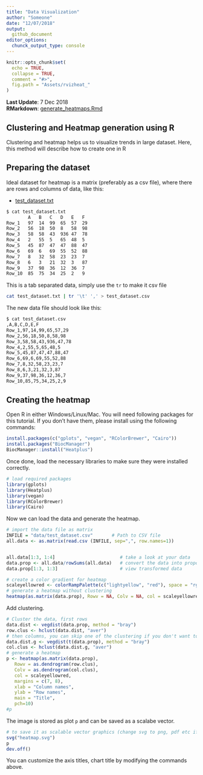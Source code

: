 ```yaml
---
title: "Data Visualization"
author: "Someone"
date: "12/07/2018"
output:
  github_document
editor_options:
  chunck_output_type: console
---
```


```r
knitr::opts_chunk$set(
  echo = TRUE,
  collapse = TRUE,
  comment = "#>",
  fig.path = "Assets/rvizheat_"
)
```

<!--
---
title: "Data Visualization"
layout: single
header:
  overlay_color: "444444"
  overlay_image: /assets/images/dna.jpg
---
-->

**Last Update**: 7 Dec 2018 <br/>
**RMarkdown**: [generate_heatmaps.Rmd](https://bioinformaticsworkbook.org/tutorials/generate_heatmaps.Rmd)

## Clustering and Heatmap generation using R

Clustering and heatmap helps us to visualize trends in large dataset. Here, this method will describe how to create one in R

## Preparing the dataset

Ideal dataset for heatmap is a matrix (preferably as a csv file), where there are rows and columns of data, like this:

* [test_dataset.txt](https://bioinformaticsworkbook.org/tutorials/data/test_dataset.txt)

```bash
$ cat test_dataset.txt
		A	B	C	D	E	F
Row_1	97	14	99	65	57	29
Row_2	56	18	50	8	58	98
Row_3	58	58	43	936	47	78
Row_4	2	55	5	65	48	5
Row_5	45	87	47	47	88	47
Row_6	69	6	69	55	52	88
Row_7	8	32	58	23	23	7
Row_8	6	3	21	32	3	87
Row_9	37	98	36	12	36	7
Row_10	85	75	34	25	2	9
```

This is a tab separated data, simply use the `tr` to make it csv file

```bash
cat test_dataset.txt | tr '\t' ',' > test_dataset.csv
```

The new data file should look like this:

```bash
$ cat test_dataset.csv
,A,B,C,D,E,F
Row_1,97,14,99,65,57,29
Row_2,56,18,50,8,58,98
Row_3,58,58,43,936,47,78
Row_4,2,55,5,65,48,5
Row_5,45,87,47,47,88,47
Row_6,69,6,69,55,52,88
Row_7,8,32,58,23,23,7
Row_8,6,3,21,32,3,87
Row_9,37,98,36,12,36,7
Row_10,85,75,34,25,2,9
```

## Creating the heatmap

Open R in either Windows/Linux/Mac. You will need following packages for this tutorial. If you don't have them, please install using the following commands:

```r
install.packages(c("gplots", "vegan", "RColorBrewer", "Cairo"))
install.packages("BiocManager")
BiocManager::install("Heatplus")
```

Once done, load the necessary libraries to make sure they were installed correctly.

```r
# load required packages
library(gplots)
library(Heatplus)
library(vegan)
library(RColorBrewer)
library(Cairo)
```

Now we can load the data and generate the heatmap.

```r
# import the data file as matrix
INFILE = "data/test_dataset.csv"       # Path to CSV file
all.data <- as.matrix(read.csv (INFILE, sep=",", row.names=1))


all.data[1:3, 1:4]                        # take a look at your data
data.prop <- all.data/rowSums(all.data)   # convert the data into proportions, you can also log transform your data
data.prop[1:3, 1:3]                       # view transformed data

# create a color gradient for heatmap
scaleyellowred <- colorRampPalette(c("lightyellow", "red"), space = "rgb")(100)
# generate a heatmap without clustering
heatmap(as.matrix(data.prop), Rowv = NA, Colv = NA, col = scaleyellowred, margins = c(10, 2))

```

Add clustering.

```r

# Cluster the data, first rows
data.dist <- vegdist(data.prop, method = "bray")
row.clus <- hclust(data.dist, "aver")
# then columns, you can skip one of the clustering if you don't want to mess a particular row/column
data.dist.g <- vegdist(t(data.prop), method = "bray")
col.clus <- hclust(data.dist.g, "aver")
# generate a heatmap
p <- heatmap(as.matrix(data.prop),
   Rowv = as.dendrogram(row.clus),
   Colv = as.dendrogram(col.clus),
   col = scaleyellowred,
   margins = c(7, 8),
   xlab = "Column names",
   ylab = "Row names",
   main = "Title",
   pch=10)
#p
```

The image is stored as plot `p` and can be saved as a scalabe vector.

```r
# to save it as scalable vector graphics (change svg to png, pdf etc if you need other formats)
svg("heatmap.svg")
p
dev.off()
```

<!--
An example for how your heatmap will look is shown below:


![Example Heatmap](assets/example_heatmap.png)
-->

You can customize the axis titles, chart title by modifying the commands above.
